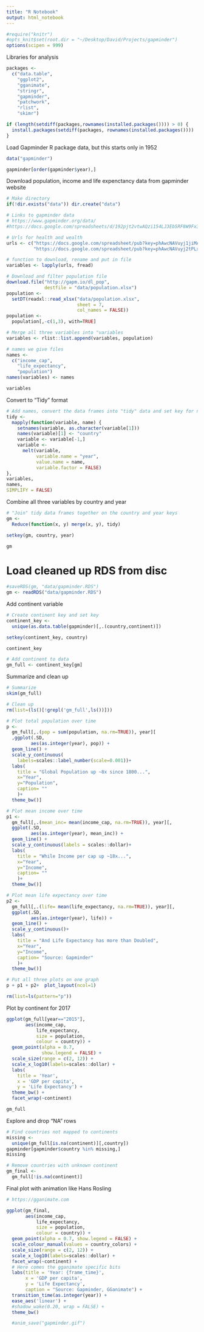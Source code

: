 ```yaml
---
title: "R Notebook"
output: html_notebook
---
```



```r
#require("knitr")
#opts_knit$set(root.dir = "~/Desktop/David/Projects/gapminder")
options(scipen = 999)
```


Libraries for analysis

```r

packages <- 
  c("data.table",
    "ggplot2",
    "gganimate",
    "stringr",
    "gapminder",
    "patchwork",
    "rlist",
    "skimr")

if (length(setdiff(packages,rownames(installed.packages()))) > 0) {
  install.packages(setdiff(packages, rownames(installed.packages())))  
}

```


Load Gapminder R package data, but this starts only in 1952

```r

data("gapminder")

gapminder[order(gapminder$year),]

```


Download population, income and life expenctancy data from gapminder website

```r
# Make directory
if(!dir.exists("data")) dir.create("data")

# Links to gapminder data
# https://www.gapminder.org/data/
#https://docs.google.com/spreadsheets/d/192pjt2vtwAQzi154LJ3Eb5RF8W9Fx3ZAiUZy-zXgyJo/pub#

# Urls for health and wealth
urls <- c("https://docs.google.com/spreadsheet/pub?key=phAwcNAVuyj1jiMAkmq1iMg&output=csv", 
          "https://docs.google.com/spreadsheet/pub?key=phAwcNAVuyj2tPLxKvvnNPA&output=csv")

# function to download, rename and put in file
variables <- lapply(urls, fread)

# Download and filter population file
download.file("http://gapm.io/dl_pop", 
              destfile = "data/population.xlsx")
population <- 
  setDT(readxl::read_xlsx("data/population.xlsx", 
                          sheet = 7, 
                          col_names = FALSE))
population <- 
  population[,-c(1,3), with=TRUE]

# Merge all three variables into "variables
variables <- rlist::list.append(variables, population)

# names we give files
names <- 
  c("income_cap",
    "life_expectancy",
    "population")
names(variables) <- names

variables

```


Convert to "Tidy" format

```r

# Add names, convert the data frames into "tidy" data and set key for new data frame called "variables"
tidy <- 
  mapply(function(variable, name) {
    setnames(variable, as.character(variable[1]))
    names(variable)[1] <- "country"
    variable <- variable[-1,]
    variable <-
      melt(variable, 
           variable.name = "year", 
           value.name = name,
           variable.factor = FALSE)
},
variables,
names,
SIMPLIFY = FALSE)


```


Combine all three variables by country and year

```r

# "Join" tidy data frames together on the country and year keys
gm <- 
  Reduce(function(x, y) merge(x, y), tidy)

setkey(gm, country, year)

gm

```


# Load cleaned up RDS from disc

```r

#saveRDS(gm, "data/gapminder.RDS")
gm <- readRDS("data/gapminder.RDS")
```


Add continent variable

```r

# Create continent key and set key
continent_key <- 
  unique(as.data.table(gapminder)[,.(country,continent)])

setkey(continent_key, country)

continent_key

# Add continent to data
gm_full <- continent_key[gm]

```

Summarize and clean up

```r

# Summarize
skim(gm_full)

# Clean up
rm(list=(ls()[!grepl('gm_full',ls())]))
```



```r
# Plot total population over time
p <- 
  gm_full[,.(pop = sum(population, na.rm=TRUE)), year][
  ,ggplot(.SD, 
         aes(as.integer(year), pop)) + 
  geom_line() +
  scale_y_continuous(
    labels=scales::label_number(scale=0.001))+
  labs(
    title = "Global Population up ~8x since 1800...",
    x="Year",
    y="Population",
    caption= ""
    )+
  theme_bw()]

# Plot mean income over time
p1 <- 
  gm_full[,.(mean_inc= mean(income_cap, na.rm=TRUE)), year][,
  ggplot(.SD, 
         aes(as.integer(year), mean_inc)) + 
  geom_line() +
  scale_y_continuous(labels = scales::dollar)+
  labs(
    title = "While Income per cap up ~18x...",
    x="Year",
    y="Income",
    caption= ""
    )+
  theme_bw()]

# Plot mean life expectancy over time
p2 <- 
  gm_full[,.(life= mean(life_expectancy, na.rm=TRUE)), year][,
  ggplot(.SD, 
         aes(as.integer(year), life)) + 
  geom_line() +
  scale_y_continuous()+
  labs(
    title = "And Life Expectancy has more than Doubled",
    x="Year",
    y="Income",
    caption= "Source: Gapminder"
    )+
  theme_bw()]

# Put all three plots on one graph
p + p1 + p2+  plot_layout(ncol=1)

rm(list=ls(pattern="p"))

```



Plot by continent for 2017

```r

ggplot(gm_full[year=="2015"], 
       aes(income_cap, 
           life_expectancy, 
           size = population, 
           colour = country)) +
  geom_point(alpha = 0.7, 
             show.legend = FALSE) +
  scale_size(range = c(2, 12)) +
  scale_x_log10(labels=scales::dollar) +
  labs(
    title = 'Year',
    x = 'GDP per capita', 
    y = 'Life Expectancy') +
  theme_bw() +
  facet_wrap(~continent)

gm_full
```


Explore and drop "NA" rows

```r

# Find countries not mapped to continents
missing <- 
  unique(gm_full[is.na(continent)][,country])
gapminder[gapminder$country %in% missing,]
missing

# Remove countries with unknown continent
gm_final <- 
  gm_full[!is.na(continent)]
```

Final plot with animation like Hans Rosling

```r
# https://gganimate.com

ggplot(gm_final, 
       aes(income_cap, 
           life_expectancy, 
           size = population, 
           colour = country)) +
  geom_point(alpha = 0.7, show.legend = FALSE) +
  scale_colour_manual(values = country_colors) +
  scale_size(range = c(2, 12)) +
  scale_x_log10(labels=scales::dollar) +
  facet_wrap(~continent) +
  # Here comes the gganimate specific bits
  labs(title = 'Year: {frame_time}', 
       x = 'GDP per capita', 
       y = 'Life Expectancy',
       caption = "Source: Gapminder, GGanimate") +
  transition_time(as.integer(year)) +
  ease_aes('linear') +
  #shadow_wake(0.20, wrap = FALSE) +
  theme_bw()

  #anim_save("gapminder.gif")
```

